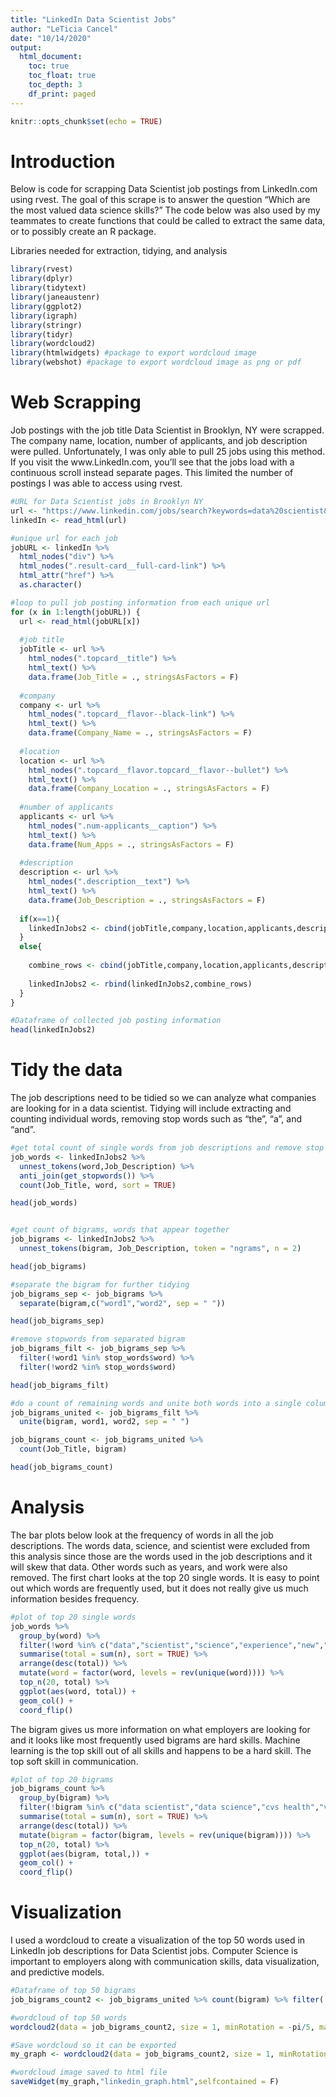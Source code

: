 ```yaml
---
title: "LinkedIn Data Scientist Jobs"
author: "LeTicia Cancel"
date: "10/14/2020"
output: 
  html_document:
    toc: true
    toc_float: true
    toc_depth: 3
    df_print: paged
---
```


```r
knitr::opts_chunk$set(echo = TRUE)
```
# Introduction

Below is code for scrapping Data Scientist job postings from LinkedIn.com using rvest. The goal of this scrape is to answer the question “Which are the most valued data science skills?” The code below was also used by my teammates to create functions that could be called to extract the same data, or to possibly create an R package.

Libraries needed for extraction, tidying, and analysis
```r
library(rvest)
library(dplyr)
library(tidytext)
library(janeaustenr)
library(ggplot2)
library(igraph)
library(stringr)
library(tidyr)
library(wordcloud2)
library(htmlwidgets) #package to export wordcloud image
library(webshot) #package to export wordcloud image as png or pdf
```


# Web Scrapping

Job postings with the job title Data Scientist in Brooklyn, NY were scrapped. The company name, location, number of applicants, and job description were pulled. Unfortunately, I was only able to pull 25 jobs using this method. If you visit the www.LinkedIn.com, you’ll see that the jobs load with a continuous scroll instead separate pages. This limited the number of postings I was able to access using rvest.  
```r
#URL for Data Scientist jobs in Brooklyn NY
url <- "https://www.linkedin.com/jobs/search?keywords=data%20scientist&location=Brooklyn%2C%20New%20York%2C%20United%20States&geoId=&trk=homepage-jobseeker_jobs-search-bar_search-submit&redirect=false&position=1&pageNum=0"
linkedIn <- read_html(url)

#unique url for each job
jobURL <- linkedIn %>%
  html_nodes("div") %>%
  html_nodes(".result-card__full-card-link") %>%
  html_attr("href") %>%
  as.character()

#loop to pull job posting information from each unique url
for (x in 1:length(jobURL)) {
  url <- read_html(jobURL[x])
    
  #job title
  jobTitle <- url %>%
    html_nodes(".topcard__title") %>%
    html_text() %>%
    data.frame(Job_Title = ., stringsAsFactors = F)
    
  #company
  company <- url %>%
    html_nodes(".topcard__flavor--black-link") %>%
    html_text() %>%
    data.frame(Company_Name = ., stringsAsFactors = F)
    
  #location
  location <- url %>%
    html_nodes(".topcard__flavor.topcard__flavor--bullet") %>%
    html_text() %>%
    data.frame(Company_Location = ., stringsAsFactors = F)
    
  #number of applicants
  applicants <- url %>%
    html_nodes(".num-applicants__caption") %>%
    html_text() %>%
    data.frame(Num_Apps = ., stringsAsFactors = F)
    
  #description
  description <- url %>%
    html_nodes(".description__text") %>%
    html_text() %>%
    data.frame(Job_Description = ., stringsAsFactors = F)
  
  if(x==1){
    linkedInJobs2 <- cbind(jobTitle,company,location,applicants,description)
  }
  else{
    
    combine_rows <- cbind(jobTitle,company,location,applicants,description)
    
    linkedInJobs2 <- rbind(linkedInJobs2,combine_rows)
  }
}

#Dataframe of collected job posting information
head(linkedInJobs2)
```
# Tidy the data

The job descriptions need to be tidied so we can analyze what companies are looking for in a data scientist. Tidying will include extracting and counting individual words, removing stop words such as “the”, “a”, and “and”. 
```r
#get total count of single words from job descriptions and remove stop words
job_words <- linkedInJobs2 %>%
  unnest_tokens(word,Job_Description) %>%
  anti_join(get_stopwords()) %>%
  count(Job_Title, word, sort = TRUE)

head(job_words)


#get count of bigrams, words that appear together
job_bigrams <- linkedInJobs2 %>%
  unnest_tokens(bigram, Job_Description, token = "ngrams", n = 2)

head(job_bigrams)

#separate the bigram for further tidying
job_bigrams_sep <- job_bigrams %>%
  separate(bigram,c("word1","word2", sep = " "))

head(job_bigrams_sep)

#remove stopwords from separated bigram
job_bigrams_filt <- job_bigrams_sep %>%
  filter(!word1 %in% stop_words$word) %>%
  filter(!word2 %in% stop_words$word) 

head(job_bigrams_filt)

#do a count of remaining words and unite both words into a single column
job_bigrams_united <- job_bigrams_filt %>%
  unite(bigram, word1, word2, sep = " ")

job_bigrams_count <- job_bigrams_united %>%
  count(Job_Title, bigram)

head(job_bigrams_count)
```


# Analysis

The bar plots below look at the frequency of words in all the job descriptions. The words data, science, and scientist were excluded from this analysis since those are the words used in the job descriptions and it will skew that data. Other words such as years, and work were also removed. The first chart looks at the top 20 single words. It is easy to point out which words are frequently used, but it does not really give us much information besides frequency.
```r
#plot of top 20 single words
job_words %>%
  group_by(word) %>%
  filter(!word %in% c("data","scientist","science","experience","new","work","years","working","less","help","skills","ability","using","health")) %>%
  summarise(total = sum(n), sort = TRUE) %>%
  arrange(desc(total)) %>%
  mutate(word = factor(word, levels = rev(unique(word)))) %>%
  top_n(20, total) %>%
  ggplot(aes(word, total)) +
  geom_col() + 
  coord_flip()
```
The bigram gives us more information on what employers are looking for and it looks like most frequently used bigrams are hard skills. Machine learning is the top skill out of all skills and happens to be a hard skill. The top soft skill in communication. 
```r
#plot of top 20 bigrams
job_bigrams_count %>%
  group_by(bigram) %>%
  filter(!bigram %in% c("data scientist","data science","cvs health","veteran status","sexual orientation","gender identity","york city","national origin")) %>%
  summarise(total = sum(n), sort = TRUE) %>%
  arrange(desc(total)) %>%
  mutate(bigram = factor(bigram, levels = rev(unique(bigram)))) %>%
  top_n(20, total) %>%
  ggplot(aes(bigram, total,)) +
  geom_col() + 
  coord_flip()
```
# Visualization 

I used a wordcloud to create a visualization of the top 50 words used in LinkedIn job descriptions for Data Scientist jobs. Computer Science is important to employers along with communication skills, data visualization, and predictive models.  
```r
#Dataframe of top 50 bigrams
job_bigrams_count2 <- job_bigrams_united %>% count(bigram) %>% filter(!bigram %in% c("data scientist","data science","cvs health","veteran status","sexual orientation","gender identity","york city","national origin","equal opportunity","opportunity employer","employment opportunity")) %>% top_n(50)

#wordcloud of top 50 words
wordcloud2(data = job_bigrams_count2, size = 1, minRotation = -pi/5, maxRotation = -pi/5, rotateRatio = 1)

#Save wordcloud so it can be exported
my_graph <- wordcloud2(data = job_bigrams_count2, size = 1, minRotation = -pi/6, maxRotation = -pi/6, rotateRatio = 1)

#wordcloud image saved to html file
saveWidget(my_graph,"linkedin_graph.html",selfcontained = F)
```

